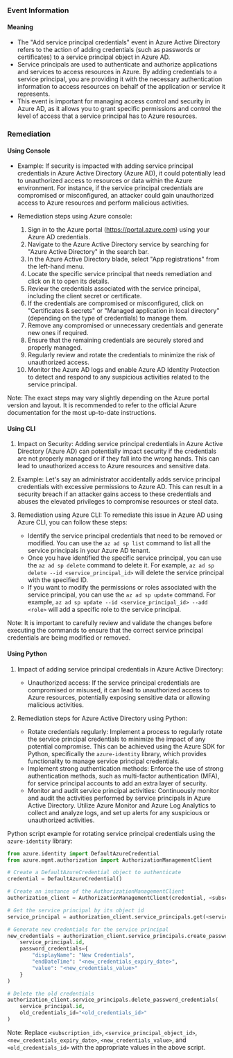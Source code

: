 
### Event Information

#### Meaning

- The "Add service principal credentials" event in Azure Active Directory refers to the action of adding credentials (such as passwords or certificates) to a service principal object in Azure AD.
- Service principals are used to authenticate and authorize applications and services to access resources in Azure. By adding credentials to a service principal, you are providing it with the necessary authentication information to access resources on behalf of the application or service it represents.
- This event is important for managing access control and security in Azure AD, as it allows you to grant specific permissions and control the level of access that a service principal has to Azure resources.

### Remediation

#### Using Console

- Example: If security is impacted with adding service principal credentials in Azure Active Directory (Azure AD), it could potentially lead to unauthorized access to resources or data within the Azure environment. For instance, if the service principal credentials are compromised or misconfigured, an attacker could gain unauthorized access to Azure resources and perform malicious activities.

- Remediation steps using Azure console:
  1. Sign in to the Azure portal (https://portal.azure.com) using your Azure AD credentials.
  2. Navigate to the Azure Active Directory service by searching for "Azure Active Directory" in the search bar.
  3. In the Azure Active Directory blade, select "App registrations" from the left-hand menu.
  4. Locate the specific service principal that needs remediation and click on it to open its details.
  5. Review the credentials associated with the service principal, including the client secret or certificate.
  6. If the credentials are compromised or misconfigured, click on "Certificates & secrets" or "Managed application in local directory" (depending on the type of credentials) to manage them.
  7. Remove any compromised or unnecessary credentials and generate new ones if required.
  8. Ensure that the remaining credentials are securely stored and properly managed.
  9. Regularly review and rotate the credentials to minimize the risk of unauthorized access.
  10. Monitor the Azure AD logs and enable Azure AD Identity Protection to detect and respond to any suspicious activities related to the service principal.

Note: The exact steps may vary slightly depending on the Azure portal version and layout. It is recommended to refer to the official Azure documentation for the most up-to-date instructions.

#### Using CLI

1. Impact on Security: Adding service principal credentials in Azure Active Directory (Azure AD) can potentially impact security if the credentials are not properly managed or if they fall into the wrong hands. This can lead to unauthorized access to Azure resources and sensitive data.

2. Example: Let's say an administrator accidentally adds service principal credentials with excessive permissions to Azure AD. This can result in a security breach if an attacker gains access to these credentials and abuses the elevated privileges to compromise resources or steal data.

3. Remediation using Azure CLI: To remediate this issue in Azure AD using Azure CLI, you can follow these steps:

   - Identify the service principal credentials that need to be removed or modified. You can use the `az ad sp list` command to list all the service principals in your Azure AD tenant.
   - Once you have identified the specific service principal, you can use the `az ad sp delete` command to delete it. For example, `az ad sp delete --id <service_principal_id>` will delete the service principal with the specified ID.
   - If you want to modify the permissions or roles associated with the service principal, you can use the `az ad sp update` command. For example, `az ad sp update --id <service_principal_id> --add <role>` will add a specific role to the service principal.

Note: It is important to carefully review and validate the changes before executing the commands to ensure that the correct service principal credentials are being modified or removed.

#### Using Python

1. Impact of adding service principal credentials in Azure Active Directory:
   - Unauthorized access: If the service principal credentials are compromised or misused, it can lead to unauthorized access to Azure resources, potentially exposing sensitive data or allowing malicious activities.

2. Remediation steps for Azure Active Directory using Python:
   - Rotate credentials regularly: Implement a process to regularly rotate the service principal credentials to minimize the impact of any potential compromise. This can be achieved using the Azure SDK for Python, specifically the `azure-identity` library, which provides functionality to manage service principal credentials.
   - Implement strong authentication methods: Enforce the use of strong authentication methods, such as multi-factor authentication (MFA), for service principal accounts to add an extra layer of security.
   - Monitor and audit service principal activities: Continuously monitor and audit the activities performed by service principals in Azure Active Directory. Utilize Azure Monitor and Azure Log Analytics to collect and analyze logs, and set up alerts for any suspicious or unauthorized activities.

Python script example for rotating service principal credentials using the `azure-identity` library:

```python
from azure.identity import DefaultAzureCredential
from azure.mgmt.authorization import AuthorizationManagementClient

# Create a DefaultAzureCredential object to authenticate
credential = DefaultAzureCredential()

# Create an instance of the AuthorizationManagementClient
authorization_client = AuthorizationManagementClient(credential, <subscription_id>)

# Get the service principal by its object id
service_principal = authorization_client.service_principals.get(<service_principal_object_id>)

# Generate new credentials for the service principal
new_credentials = authorization_client.service_principals.create_password_credentials(
    service_principal.id,
    password_credentials={
        "displayName": "New Credentials",
        "endDateTime": "<new_credentials_expiry_date>",
        "value": "<new_credentials_value>"
    }
)

# Delete the old credentials
authorization_client.service_principals.delete_password_credentials(
    service_principal.id,
    old_credentials_id="<old_credentials_id>"
)
```

Note: Replace `<subscription_id>`, `<service_principal_object_id>`, `<new_credentials_expiry_date>`, `<new_credentials_value>`, and `<old_credentials_id>` with the appropriate values in the above script.

